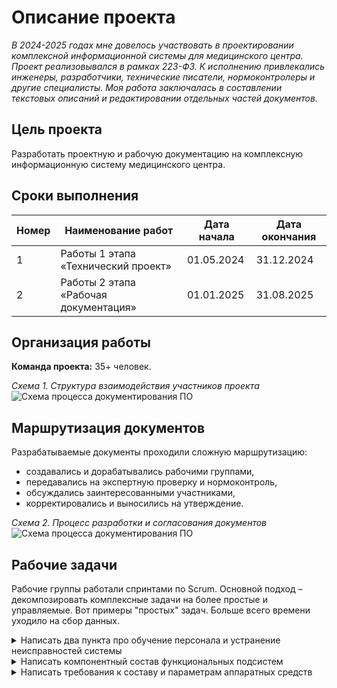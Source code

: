 # Описание проекта

*В 2024-2025 годах мне довелось участвовать в проектировании комплексной информационной системы для медицинского центра. Проект реализовывался в рамках 223-ФЗ. К исполнению привлекались инженеры, разработчики, технические писатели, нормоконтролеры и другие специалисты. Моя работа заключалась в составлении текстовых описаний и редактировании отдельных частей документов.*

## Цель проекта

Разработать проектную и рабочую документацию на комплексную информационную систему медицинского центра.

## Сроки выполнения

| Номер | Наименование работ | Дата начала | Дата окончания |
| --- | --- | --- | --- |
| 1 | Работы 1 этапа «Технический проект» | 01.05.2024 | 31.12.2024 |
| 2 | Работы 2 этапа «Рабочая документация» | 01.01.2025 | 31.08.2025 |

## Организация работы

**Команда проекта:** 35+ человек.

*Схема 1. Структура взаимодействия участников проекта*
![Схема процесса документирования ПО](../../../images/diagrams/diagram-004.drawio.png)

## Маршрутизация документов

Разрабатываемые документы проходили сложную маршрутизацию:

- создавались и дорабатывались рабочими группами,
- передавались на экспертную проверку и нормоконтроль, 
- обсуждались заинтересованными участниками, 
- корректировались и выносились на утверждение.

*Схема 2. Процесс разработки и согласования документов*
![Схема процесса документирования ПО](../../../images/diagrams/diagram-005.drawio.png)

## Рабочие задачи

Рабочие группы работали спринтами по Scrum. Основной подход – декомпозировать комплексные задачи на более простые и управляемые. Вот примеры "простых" задач. Больше всего времени уходило на сбор данных.

<details>
  <summary> Написать два пункта про обучение персонала и устранение неисправностей системы </summary>

	**2.5. Обучение и квалификация персонала**

	2.5.1. Квалификация персонала, участвующего в поддержании процессов жизненного цикла программного обеспечения, должна соответствовать требованиям профессиональных стандартов. Перечень профстандартов указан в Таблице 2.
	
	Таблица 2. Перечень профстандартов  
	| № п/п | Профессиональный стандарт |
	| ------ | ------ |
	| 1. | Программист, утв. Приказом Минтруда России от 20.07.2022 № 424н |
	| 2. | Системный программист, утв. Приказом Минтруда России от 29.09.2020 № 678н |
	| 3. | Специалист по тестированию в области информационных технологий, утв. Приказом Минтруда России от 02.08.2021 № 531н |
	| 4. | Специалист по технической поддержке информационно-коммуникационных систем, утв. Приказом Минтруда России от 29.09.2020 № 675н |
	| 5. | Технический писатель (специалист по технической документации в области информационных технологий), утв. Приказом Минтруда России от 03.10.2022 № 609н |
	
	2.5.2. Квалификация персонала подтверждается документами об образовании и (или) опытом работы по профилю деятельности. Допускается выполнение одним лицом функций, предусмотренных разными профессиональными областями деятельности, на условиях совместительства.

	2.5.3. Обязательные требования к получению персоналом дополнительного профессионального образования не предъявляются. Рекомендуется периодическое (каждые пять лет) обучение персонала на учебных курсах по профилю деятельности с целью повышения квалификации.

	2.5.4. Для поддержания профессиональных компетенций на конкурентноспособном уровне персоналу рекомендуется следить за изменениями, происходящими в профессиональной области деятельности, изучать новые методы и технологии, участвовать в публичных мероприятиях, проводимых профессиональным сообществом, уметь реализовать доступные новшества в программном продукте для улучшения его технических характеристик по измеримым показателям.

  **2.6. Устранение неисправностей**

	2.6.1. Обязанность по устранению неисправностей программного обеспечения, включая оперативное реагирование на устранение сбойных ситуаций, возлагается на изготовителя. 
	
	2.6.2. При выявлении ошибок функционирования программного обеспечения пользователь должен незамедлительно сообщить об этом изготовителю любым доступным способом связи:
	
	По номеру телефона: +7(ххх)xxx-xx-xx  
	По адресу электронной почты: xxx@xxxxxx
	
	2.6.3. Программное обеспечение распространяется по договору простой (неисключительной) лицензии. Изменения программного кода, поддержание работоспособности системы и ее частей осуществляется персоналом изготовителя. 
	
	2.6.4. Несанкционированное вмешательство пользователя в программный код и алгоритмы работы программного обеспечения воспрещается. В случае возникновения потребности в изменении программного обеспечения пользовать может связаться с изготовителем и запросить адаптировать программный продукт под необходимую задачу.

</details>

<details>
  <summary> Написать компонентный состав функциональных подсистем </summary>

  **КОМПОНЕНТНЫЙ СОСТАВ ФУНКЦИОНАЛЬНЫХ ПОДСИСТЕМ**

	Функциональные подсистемы должны включать следующие технологические компоненты:

	* ИТ-инфраструктура базового уровня
	* Медицинская информационная система (МИС) для обеспечения клинического функционала
	* Административная информационная система для управления бизнес-процессами
	* Система поддержки принятия врачебных решений на основе технологий искусственного интеллекта
	* Научно-исследовательские подсистемы
	* Интеграционный сервис
	* Системы диспетчеризации инженерных комплексов "Умного дома"
	* Подсистемы информационной безопасности

	**СПЕЦИФИКАЦИЯ БАЗОВЫХ СЕРВИСОВ**

	Базовый технологический стек должен содержать следующие компоненты:

	* Средства виртуализации программного обеспечения
	* Серверные и хостовые операционные системы
	* Офисный пакет и вспомогательное ПО
	* Корпоративная почтовая система
	* Файловое хранилище данных
	* Веб-портал клиники с поддержкой внешнего доступа
	* Служба каталогов единого доступа
	* Система видео-конференц-связи

	**СПЕЦИФИКАЦИЯ МЕДИЦИНСКОЙ ИНФОРМАЦИОННОЙ СИСТЕМЫ**

	МИС-инфраструктура должна включать:

	* Медицинскую информационную систему с модулями:
		* Регистрационное ПО
		* Операционный блок
		* Госпитализационное управление
		* Реабилитационный модуль
		* Документооборот
		* Система назначений

	* Интеграционное ПО для взаимодействия с ЕГИСЗ
	* Телемедицинское решение
	* Личный кабинет пользователя
	* ЛИС-интегратор (лабораторная информационная система)
	* РИС-интегратор (радиологическая информационная система)
	* Интерфейс для работы с высокотехнологичным медицинским оборудованием

	**СПЕЦИФИКАЦИЯ АДМИНИСТРАТИВНОЙ ИНФОРМАЦИОННОЙ СИСТЕМЫ**

	Административный технологический стек должен включать:

	* HR-система с модулем НМО
	* Логистическое ПО
	* Бухгалтерская система
	* Бюджетирование
	* CRM-система
	* Маркетинговое ПО
	* Инвентаризационное решение
	* Система закупок с поддержкой КТРУ
	* Складское ПО
	* Корпоративный портал

	**СПЕЦИФИКАЦИЯ ИНТЕЛЛЕКТУАЛЬНЫХ СЕРВИСОВ**

	ИИ-компоненты должны обеспечивать:
	* Анализ временных рядов (ЭКГ, ЭЭГ)
	* Обработку медицинских изображений в формате DICOM (КТ, МРТ)
	* Анализ неструктурированных медицинских данных

	**СПЕЦИФИКАЦИЯ НАУЧНО-ИССЛЕДОВАТЕЛЬСКОГО ФУНКЦИОНАЛА**

	Научно-исследовательские подсистемы должны обеспечивать:
	* Клинические исследования
	* Клинические апробации

	**СПЕЦИФИКАЦИЯ ИНТЕГРАЦИОННОГО СЕРВИСА**

	Интеграционная платформа должна обеспечивать:
	* Межсистемную интеграцию внутри ИТ-инфраструктуры
	* Взаимодействие с внешними системами:
		* ДМС
		* ОМС
		* ПМУ
		* Фонды
		* ЕГИСЗ (включая ВИМИС, ФРНСИ, РЭМД, ИЭМК)

</details>

<details>
  <summary> Написать требования к составу и параметрам аппаратных средств </summary>

  **ТРЕБОВАНИЯ К СОСТАВУ И ПАРАМЕТРАМ АППАРАТНЫХ СРЕДСТВ**

	**Центральный процессор:**
	* Количество ядер: не менее 32
	* Тактовая частота на одно ядро: не менее 1600 МГц
	* Поддержка AVX 2.0

	**Оперативная память (ОЗУ):**
	* Объем: не менее 64 Гб
	* Тактовая частота: не менее 2666 МГц

	**Постоянное запоминающее устройство (ПЗУ):**
	* Количество физических носителей: не менее 2 шт.
	* Объем на один носитель:
		* SSD: не менее 256 Гб
		* HDD: не менее 500 Гб

	**Сетевой адаптер (контроллер):**
	* Пропускная способность: не ниже 100 Мбит/с

	**Графический процессор:**
	* Nvidia TESLA T4
	* или процессор серии RTX или старше с 16 Gb ОЗУ

	**ПРОГРАММНОЕ ОБЕСПЕЧЕНИЕ**

	**Системные требования:**
	* Операционная система: Ubuntu Server 64 bit версии не ниже 18.04 LTS
	* Python версии не ниже 3.7
	* MongoDB версии не ниже 4.0
	* RabbitMQ версии не ниже 3.12.2
	* Tensorflow/Serving версии не ниже 2.12

	**Дополнительные требования:**
	* Доступ к сети Интернет
	* Возможность обмена информацией через Интернет
	* ПО не требует физических носителей
	* Необходимость подключения к системе PACS
	* Поддержка протоколов: DICOM, TCP/IP

	**МИНИМАЛЬНЫЕ ТЕХНИЧЕСКИЕ ХАРАКТЕРИСТИКИ АРМ**

	**Windows**
	* **ОС:** Windows 10
	* **Процессор:** Core i5 2-го поколения (2 ГГц)
	* **Оперативная память:** 4 Гбайт
	* **Свободное место:** 20 Гбайт
	* **Браузеры:**
		* Firefox версии 45
		* Chrome версии 50
		* Opera версии 37
		* Yandex Browser 16.3

	**Linux**
	* **ОС:** Debian, Ubuntu и их производные
	* **Процессор:** Core i5 2-го поколения (2 ГГц)
	* **Оперативная память:** 8 Гбайт
	* **Свободное место:** 25 Гбайт
	* **Браузеры:**
		* Firefox версии 45
		* Chrome версии 50
		* Opera версии 37
		* Yandex Browser 16.3

	**Mac OS**
	* **ОС:** OS X El Capitan 10.11.6
	* **Процессор:** Intel 2.66 ГГц Core 2 Duo C
	* **Оперативная память:** 2 Гбайт
	* **Свободное место:** 20 Гбайт
	* **Браузер:** Safari 9.1

</details>